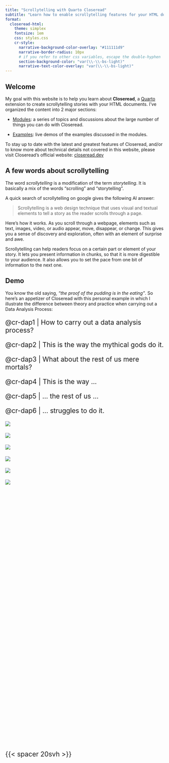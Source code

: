 ```yaml
---
title: "Scrollytelling with Quarto Closeread"
subtitle: "Learn how to enable scrollytelling features for your HTML documents."
format:
  closeread-html:
    theme: simplex
    fontsize: 1em
    css: styles.css
    cr-style:
      narrative-background-color-overlay: "#111111d9"
      narrative-border-radius: 10px
      # if you refer to other css variables, escape the double-hyphen
      section-background-color: "var(\\-\\-bs-light)"
      narrative-text-color-overlay: "var(\\-\\-bs-light)"
---
```


## Welcome

My goal with this website is to help you learn about __Closeread__, a 
[Quarto](https://quarto.org) extension to create scrollytelling stories with 
your HTML documents. I've organized the content into 2 major sections:

- [Modules](modules): a series of topics and discussions about the large number
of things you can do with Closeread.

- [Examples](examples): live demos of the examples discussed in the modules.

To stay up to date with the latest and greatest features of Closeread, and/or 
to know more about technical details not covered in this website, please visit
Closeread's official website: <a href="https://closeread.dev/" target="_blank">closeread.dev</a>


## A few words about scrollytelling

The word _scrollytelling_ is a modification of the term _storytelling_. 
It is basically a mix of the words "scrolling" and "storytelling".

A quick search of scrollytelling on google gives the following AI answer:

> Scrollytelling is a web design technique that uses visual and 
> textual elements to tell a story as the reader scrolls through a page.

Here's how it works.
As you scroll through a webpage, elements such as text, images, video, or audio
appear, move, disappear, or change. This gives you a sense of discovery and 
exploration, often with an element of surprise and awe.

Scrollytelling can help readers focus on a certain part or element of your story.
It lets you present information in chunks, so that it is more digestible
to your audience. It also allows you to set the pace from one bit of information
to the next one.


## Demo

You know the old saying, _"the proof of the pudding is in the eating"_. So here's
an appetizer of Closeread with this personal example in which I 
illustrate the difference between theory and practice when carrying out a 
Data Analysis Process:


::::{.cr-section layout="overlay-center" style="font-size: 1.5em;"}

@cr-dap1
| How to carry out a data analysis process?

@cr-dap2
| This is the way the mythical gods do it. 

@cr-dap3
| What about the rest of us mere mortals?

@cr-dap4
| This is the way ...

@cr-dap5
| ... the rest of us ...

@cr-dap6
| ... struggles to do it.


:::{#cr-dap1}
![](assets/cr-data-analysis-process1.png)
:::

:::{#cr-dap2}
![](assets/cr-data-analysis-process2.png)
:::

:::{#cr-dap3}
![](assets/cr-data-analysis-process3.png)
:::

:::{#cr-dap4}
![](assets/cr-data-analysis-process4.png)
:::


:::{#cr-dap5}
![](assets/cr-data-analysis-process5.png)
:::


:::{#cr-dap6}
![](assets/cr-data-analysis-process6.png)
:::

:::{style="height: 20dvh; visibility: hidden"}
:::

{{< spacer 20svh >}}


::::

